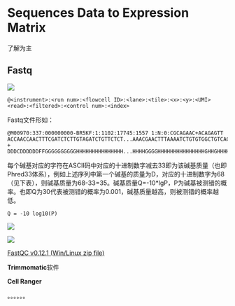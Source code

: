 # Sequences Data to Expression Matrix

了解为主

## Fastq

![](images/Fastq.jpg){fig-align="center"}

`@<instrument>:<run num>:<flowcell ID>:<lane>:<tile>:<x>:<y>:<UMI> <read>:<filtered>:<control num>:<index>`

Fastq文件形如：

```         
@M00970:337:000000000-BR5KF:1:1102:17745:1557 1:N:0:CGCAGAAC+ACAGAGTT
ACCAACCAACTTTCGATCTCTTGTAGATCTGTTCTCT...AAACGAACTTTAAAATCTGTGTGGCTGTCACTCGGCTGCATGC
+
DDDCDDDDDDFFGGGGGGGGGGHHHHHHHHHHHHHHH...HHHHGGGGHHHHHHHHHHHHHHHGHHGHHHHHHGGGGGGHHHH
```

每个碱基对应的字符在ASCII码中对应的十进制数字减去33即为该碱基质量（也即Phred33体系），例如上述序列中第一个碱基的质量为D，对应的十进制数字为68（见下表），则碱基质量为68-33=35。碱基质量Q=-10\*lgP，P为碱基被测错的概率。也即Q为30代表被测错的概率为0.001，碱基质量越高，则被测错的概率越低。

`Q = -10 log10(P)`

![](images/PhredQ_ASCII_base33.jpg){fig-align="center"}

![](images/Q_Error_Accuary.jpg){fig-align="center"}

[FastQC v0.12.1 (Win/Linux zip file)](https://www.bioinformatics.babraham.ac.uk/projects/download.html#fastqc)

**Trimmomatic**软件

**Cell Ranger**

。。。。。。
